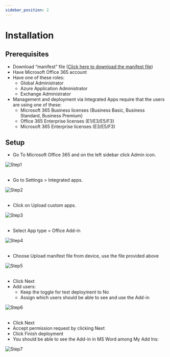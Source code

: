 ```yaml
---
sidebar_position: 2
---
```


# Installation

## Prerequisites

- Download “manifest” file ([Click here to download the manifest file](https://drive.google.com/file/d/1JgzdldbRdjwvAh9Y9rVPL3QN9A8SzAuL/view?usp=drive_link))
- Have Microsoft Office 365 account
- Have one of these roles: 
    - Global Administrator
    - Azure Application Administrator
    - Exchange Administrator
- Management and deployment via Integrated Apps require that the users are using one of these:
    - Microsoft 365 Business licenses (Business Basic, Business Standard, Business Premium)
    - Office 365 Enterprise licenses (E1/E3/E5/F3)
    - Microsoft 365 Enterprise licenses (E3/E5/F3)

## Setup
- Go To Microsoft Office 365 and on the left sidebar click Admin icon.<br/>

![Step1](../static/img/installation_steps/step1.png)<br/><br/>
- Go to Settings > Integrated apps.<br/>

![Step2](../static/img/installation_steps/step2.png)<br/><br/>
- Click on Upload custom apps.<br/>

![Step3](../static/img/installation_steps/step3.png)<br/><br/>
- Select App type = Office Add-in<br/>

![Step4](../static/img/installation_steps/step4.png)<br/><br/>
- Choose Upload manifest file from device, use the file provided above<br/>

![Step5](../static/img/installation_steps/step5.png)<br/><br/>
- Click Next
- Add users:
    - Keep the toggle for test deployment to No
    - Assign which users should be able to see and use the Add-in<br/>

![Step6](../static/img/installation_steps/step6.png)<br/><br/>
- Click Next
- Accept permission request by clicking Next
- Click Finish deployment
- You should be able to see the Add-in in MS Word among My Add Ins:<br/>

![Step7](../static/img/installation_steps/finished.png)<br/><br/>